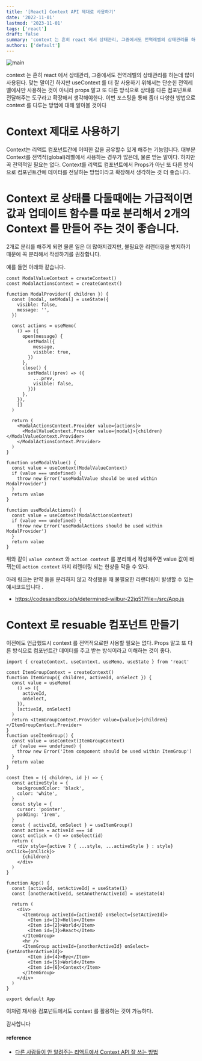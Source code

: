 ```yaml
---
title: '[React] Context API 제대로 사용하기'
date: '2022-11-01'
lastmod: '2023-11-01'
tags: ['react']
draft: false
summary: 'context 는 흔히 react 에서 상태관리, 그중에서도 전역레벨의 상태관리를 하는데 많이 사용된다. 맞는 말이긴 하지만 useContext 를 더 잘 사용하기 위해서는 단순힌 전역레벨에사만 사용하는 것이 아니라 props 말고 또 다른 방식으로 상태를 다른 컴포넌트로 전달해주는 도구라고 확장해서 생각해야한다. 이번 포스팅을 통해 좀더 다양한 방법으로 context 를 다루는 방법에 대해 알아볼 것이다.'
authors: ['default']
---
```


![main](/static/react/cover.jpg)

context 는 흔히 react 에서 상태관리, 그중에서도 전역레벨의 상태관리를 하는데 많이 사용된다. 맞는 말이긴 하지만 useContext 를 더 잘 사용하기 위해서는 단순힌 전역레벨에사만 사용하는 것이 아니라 props 말고 또 다른 방식으로 상태를 다른 컴포넌트로 전달해주는 도구라고 확장해서 생각해야한다. 이번 포스팅을 통해 좀더 다양한 방법으로 context 를 다루는 방법에 대해 알아볼 것이다

# Context 제대로 사용하기

Context는 리액트 컴포넌트간에 어떠한 값을 공유할수 있게 해주는 기능입니다. 대부분 Context를 전역적(global)레벨에서 사용하는 경우가 많은데, 물론 받는 말이다. 하지만 꼭 전역적일 필요는 없다. Context를 리액트 컴포넌트에서 Props가 아닌 또 다른 방식으로 컴포넌트간에 데이터를 전달하는 방법이라고 확장해서 생각하는 것 더 좋습니다.

# Context 로 상태를 다둘때에는 가급적이면 값과 업데이트 함수를 따로 분리해서 2개의 Context 를 만들어 주는 것이 좋습니다.

2개로 분리를 해주게 되면 물론 일은 더 많아지겠지만, 불필요한 리랜더링을 방지하기 때문에 꼭 분리해서 작성하기를 권장합니다.

예를 들면 아래와 같습니다.

```tsx
const ModalValueContext = createContext()
const ModalActionsContext = createContext()

function ModalProvider({ children }) {
  const [modal, setModal] = useState({
    visible: false,
    message: '',
  })

  const actions = useMemo(
    () => ({
      open(message) {
        setModal({
          message,
          visible: true,
        })
      },
      close() {
        setModal((prev) => ({
          ...prev,
          visible: false,
        }))
      },
    }),
    []
  )

  return (
    <ModalActionsContext.Provider value={actions}>
      <ModalValueContext.Provider value={modal}>{children}</ModalValueContext.Provider>
    </ModalActionsContext.Provider>
  )
}

function useModalValue() {
  const value = useContext(ModalValueContext)
  if (value === undefined) {
    throw new Error('useModalValue should be used within ModalProvider')
  }
  return value
}

function useModalActions() {
  const value = useContext(ModalActionsContext)
  if (value === undefined) {
    throw new Error('useModalActions should be used within ModalProvider')
  }
  return value
}
```

위와 같이 `value context` 와 `action context` 를 분리해서 작성해주면 value 값이 바뀌는데 `action context` 까지 리렌더링 되는 현상을 막을 수 있다.

아래 링크는 만약 들을 분리하지 않고 작성했을 때 불필요한 리랜더링이 발생할 수 있는 예시코드입니다 .

- https://codesandbox.io/s/determined-wilbur-22jg51?file=/src/App.js

# Context 로 resuable 컴포넌트 만들기

이전에도 언급했드시 context 를 전역적으로만 사용할 필요는 없다. Props 말고 또 다른 방식으로 컴포넌트간 데이터를 주고 받는 방식이라고 이해하는 것이 좋다.

```tsx
import { createContext, useContext, useMemo, useState } from 'react'

const ItemGroupContext = createContext()
function ItemGroup({ children, activeId, onSelect }) {
  const value = useMemo(
    () => ({
      activeId,
      onSelect,
    }),
    [activeId, onSelect]
  )
  return <ItemGroupContext.Provider value={value}>{children}</ItemGroupContext.Provider>
}
function useItemGroup() {
  const value = useContext(ItemGroupContext)
  if (value === undefined) {
    throw new Error('Item component should be used within ItemGroup')
  }
  return value
}

const Item = ({ children, id }) => {
  const activeStyle = {
    backgroundColor: 'black',
    color: 'white',
  }
  const style = {
    cursor: 'pointer',
    padding: '1rem',
  }
  const { activeId, onSelect } = useItemGroup()
  const active = activeId === id
  const onClick = () => onSelect(id)
  return (
    <div style={active ? { ...style, ...activeStyle } : style} onClick={onClick}>
      {children}
    </div>
  )
}

function App() {
  const [activeId, setActiveId] = useState(1)
  const [anotherActiveId, setAnotherActiveId] = useState(4)

  return (
    <div>
      <ItemGroup activeId={activeId} onSelect={setActiveId}>
        <Item id={1}>Hello</Item>
        <Item id={2}>World</Item>
        <Item id={3}>React</Item>
      </ItemGroup>
      <hr />
      <ItemGroup activeId={anotherActiveId} onSelect={setAnotherActiveId}>
        <Item id={4}>Bye</Item>
        <Item id={5}>World</Item>
        <Item id={6}>Context</Item>
      </ItemGroup>
    </div>
  )
}

export default App
```

이처럼 재사용 컴포넌트에서도 context 를 활용하는 것이 가능하다.

감사합니다

#### reference

- [다른 사람들이 안 알려주는 리액트에서 Context API 잘 쓰는 방법](https://velog.io/@velopert/react-context-tutorial)
